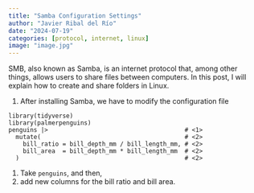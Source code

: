 ```yaml
---
title: "Samba Configuration Settings"
author: "Javier Ribal del Río"
date: "2024-07-19"
categories: [protocol, internet, linux]
image: "image.jpg"
---
```


SMB, also known as Samba, is an internet protocol that, among other things, allows users to share files between computers. In this post, I will explain how to create and share folders in Linux.

1. After installing Samba, we have to modify the configuration file

```
library(tidyverse)
library(palmerpenguins)
penguins |>                                      # <1>
  mutate(                                        # <2>
    bill_ratio = bill_depth_mm / bill_length_mm, # <2>
    bill_area  = bill_depth_mm * bill_length_mm  # <2>
  )                                              # <2>
```
1. Take `penguins`, and then,
2. add new columns for the bill ratio and bill area.